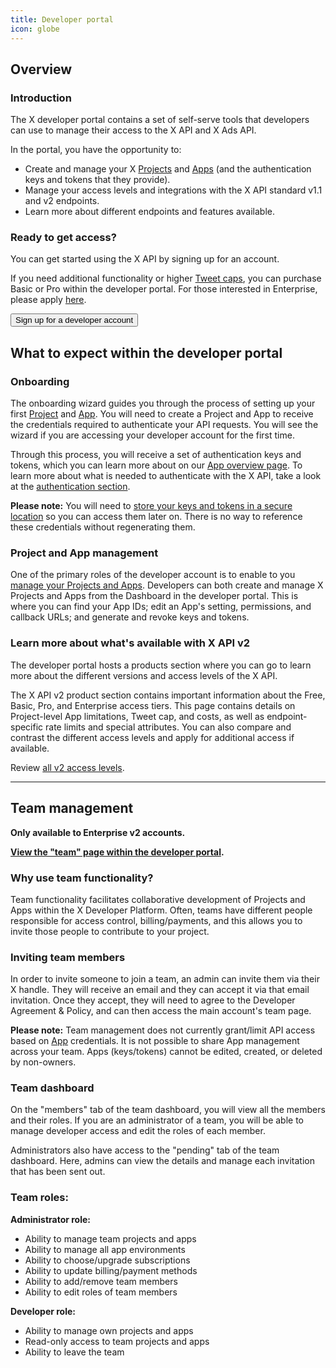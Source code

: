 ```yaml
---
title: Developer portal
icon: globe
---
```


## Overview

### Introduction

The X developer portal contains a set of self-serve tools that developers can use to manage their access to the X API and X Ads API.

In the portal, you have the opportunity to:

- Create and manage your X [Projects](https://developer.twitter.com/en/docs/projects) and [Apps](https://developer.twitter.com/en/docs/apps) (and the authentication keys and tokens that they provide).
- Manage your access levels and integrations with the X API standard v1.1 and v2 endpoints.
- Learn more about different endpoints and features available.

### Ready to get access?

You can get started using the X API by signing up for an account.

If you need additional functionality or higher [Tweet caps](https://developer.twitter.com/en/docs/twitter-api/tweet-caps), you can purchase Basic or Pro within the developer portal. For those interested in Enterprise, please apply [here](https://docs.google.com/forms/d/e/1FAIpQLScO3bczKWO2jFHyVZJUSEGfdyfFaqt2MvmOfl_aJp0KxMqtDA/viewform).

<Button href="https://developer.x.com/en/portal/dashboard">
  Sign up for a developer account
</Button>

## What to expect within the developer portal

### Onboarding

The onboarding wizard guides you through the process of setting up your first [Project](https://developer.twitter.com/en/docs/projects/overview.html) and [App](https://developer.twitter.com/en/docs/apps/overview.html). You will need to create a Project and App to receive the credentials required to authenticate your API requests. You will see the wizard if you are accessing your developer account for the first time.

Through this process, you will receive a set of authentication keys and tokens, which you can learn more about on our [App overview page](https://developer.twitter.com/en/docs/apps/overview). To learn more about what is needed to authenticate with the X API, take a look at the [authentication section](https://developer.twitter.com/en/docs/authentication/).

**Please note:** You will need to [store your keys and tokens in a secure location](https://developer.twitter.com/en/docs/authentication/guides/authentication-best-practices) so you can access them later on. There is no way to reference these credentials without regenerating them.

### Project and App management

One of the primary roles of the developer account is to enable to you [manage your Projects and Apps](https://developer.twitter.com/en/docs/apps/app-management). Developers can both create and manage X Projects and Apps from the Dashboard in the developer portal. This is where you can find your App IDs; edit an App's setting, permissions, and callback URLs; and generate and revoke keys and tokens.

### Learn more about what's available with X API v2

The developer portal hosts a products section where you can go to learn more about the different versions and access levels of the X API.

The X API v2 product section contains important information about the Free, Basic, Pro, and Enterprise access tiers. This page contains details on Project-level App limitations, Tweet cap, and costs, as well as endpoint-specific rate limits and special attributes. You can also compare and contrast the different access levels and apply for additional access if available.

Review [all v2 access levels](https://developer.twitter.com/en/docs/twitter-api/getting-started/about-twitter-api#v2-access-level).

---

## Team management

**Only available to Enterprise v2 accounts.**

**[View the "team" page within the developer portal](https://developer.twitter.com/en/portal/teams).**

### Why use team functionality?

Team functionality facilitates collaborative development of Projects and Apps within the X Developer Platform. Often, teams have different people responsible for access control, billing/payments, and this allows you to invite those people to contribute to your project.

### Inviting team members

In order to invite someone to join a team, an admin can invite them via their X handle. They will receive an email and they can accept it via that email invitation. Once they accept, they will need to agree to the Developer Agreement & Policy, and can then access the main account's team page.

**Please note:** Team management does not currently grant/limit API access based on [App](https://developer.twitter.com/en/docs/apps/overview.html) credentials. It is not possible to share App management across your team. Apps (keys/tokens) cannot be edited, created, or deleted by non-owners.

### Team dashboard

On the "members" tab of the team dashboard, you will view all the members and their roles. If you are an administrator of a team, you will be able to manage developer access and edit the roles of each member.

Administrators also have access to the "pending" tab of the team dashboard. Here, admins can view the details and manage each invitation that has been sent out.

### Team roles:

**Administrator role:**

- Ability to manage team projects and apps
- Ability to manage all app environments
- Ability to choose/upgrade subscriptions
- Ability to update billing/payment methods
- Ability to add/remove team members
- Ability to edit roles of team members

**Developer role:**

- Ability to manage own projects and apps
- Read-only access to team projects and apps
- Ability to leave the team
